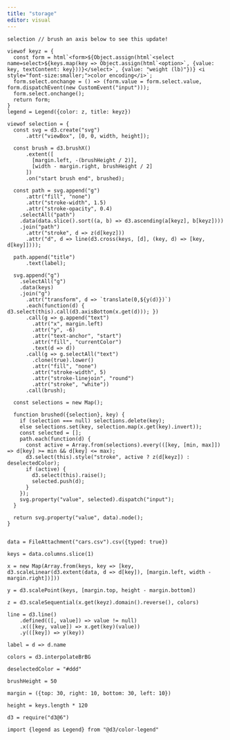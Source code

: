 ```yaml
---
title: "storage"
editor: visual
---
```



```ojs
selection // brush an axis below to see this update!

viewof keyz = {
  const form = html`<form>${Object.assign(html`<select name=select>${keys.map(key => Object.assign(html`<option>`, {value: key, textContent: key}))}</select>`, {value: "weight (lb)"})} <i style="font-size:smaller;">color encoding</i>`;
  form.select.onchange = () => (form.value = form.select.value, form.dispatchEvent(new CustomEvent("input")));
  form.select.onchange();
  return form;
}
legend = Legend({color: z, title: keyz})

viewof selection = {
  const svg = d3.create("svg")
      .attr("viewBox", [0, 0, width, height]);

  const brush = d3.brushX()
      .extent([
        [margin.left, -(brushHeight / 2)],
        [width - margin.right, brushHeight / 2]
      ])
      .on("start brush end", brushed);

  const path = svg.append("g")
      .attr("fill", "none")
      .attr("stroke-width", 1.5)
      .attr("stroke-opacity", 0.4)
    .selectAll("path")
    .data(data.slice().sort((a, b) => d3.ascending(a[keyz], b[keyz])))
    .join("path")
      .attr("stroke", d => z(d[keyz]))
      .attr("d", d => line(d3.cross(keys, [d], (key, d) => [key, d[key]])));

  path.append("title")
      .text(label);

  svg.append("g")
    .selectAll("g")
    .data(keys)
    .join("g")
      .attr("transform", d => `translate(0,${y(d)})`)
      .each(function(d) { d3.select(this).call(d3.axisBottom(x.get(d))); })
      .call(g => g.append("text")
        .attr("x", margin.left)
        .attr("y", -6)
        .attr("text-anchor", "start")
        .attr("fill", "currentColor")
        .text(d => d))
      .call(g => g.selectAll("text")
        .clone(true).lower()
        .attr("fill", "none")
        .attr("stroke-width", 5)
        .attr("stroke-linejoin", "round")
        .attr("stroke", "white"))
      .call(brush);

  const selections = new Map();

  function brushed({selection}, key) {
    if (selection === null) selections.delete(key);
    else selections.set(key, selection.map(x.get(key).invert));
    const selected = [];
    path.each(function(d) {
      const active = Array.from(selections).every(([key, [min, max]]) => d[key] >= min && d[key] <= max);
      d3.select(this).style("stroke", active ? z(d[keyz]) : deselectedColor);
      if (active) {
        d3.select(this).raise();
        selected.push(d);
      }
    });
    svg.property("value", selected).dispatch("input");
  }

  return svg.property("value", data).node();
}


data = FileAttachment("cars.csv").csv({typed: true})

keys = data.columns.slice(1)

x = new Map(Array.from(keys, key => [key, d3.scaleLinear(d3.extent(data, d => d[key]), [margin.left, width - margin.right])]))

y = d3.scalePoint(keys, [margin.top, height - margin.bottom])

z = d3.scaleSequential(x.get(keyz).domain().reverse(), colors)

line = d3.line()
    .defined(([, value]) => value != null)
    .x(([key, value]) => x.get(key)(value))
    .y(([key]) => y(key))
    
label = d => d.name

colors = d3.interpolateBrBG

deselectedColor = "#ddd"

brushHeight = 50

margin = ({top: 30, right: 10, bottom: 30, left: 10})

height = keys.length * 120

d3 = require("d3@6")

import {legend as Legend} from "@d3/color-legend"

```